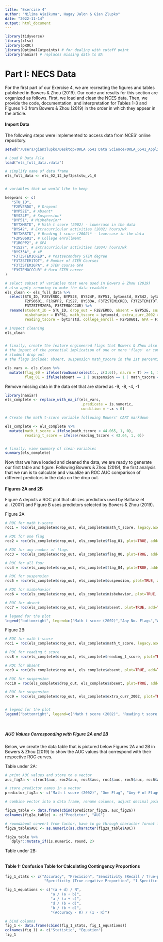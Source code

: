 ```yaml
---
title: "Exercise 4"
author: "Nilima Ajaikumar, Hagay Jalon & Gian Zlupko"
date: "2022-11-14"
output: html_document
---
```


```r
library(tidyverse) 
library(xlsx) 
library(pROC) 
library(OptimalCutpoints) # for dealing with cutoff point
library(naniar) # replaces missing data to NA
```


# Part I: NECS Data 

For the first part of our Exercise 4, we are recreating the figures and tables published in Bowers & Zhou (2019). Our code and results for this section are organized as follows. First, we load and clean the NCES data. Then, we provide the code, documentation, and interpretation for Tables 1-3 and Figures 1-3 from Bowers & Zhou (2019) in the order in which they appear in the article. 

#### Import Data 

The following steps were implemented to access data from NCES' online repository. 


```r
setwd("/Users/gianzlupko/Desktop/ORLA 6541 Data Science/ORLA_6541_Applied_Data_Science/NCES_Data") 

# Load R Data File
load("els_full_data.rdata")

# simplify name of data frame 
els_full_data <- els_02_12_byf3pststu_v1_0


# variables that we would like to keep 

keepvars <- c(
   "STU_ID",
   "F2EVERDO", # Dropout
   "BYP52E", # Absent*
   "BYS24F", # Suspension*
   "BYP51", # Misbehavior*
   "BYTXMSTD", # Math t score (2002) - lowercase in the data
   "BYS42", # Extracurricular activities (2002) hours/wk
   "BYTXRSTD", # Reading t score (2002)* - lowercase in the data
   "F2PS0601", # College enrollment
   "F1RGPP2", # GPA
   "F1S27", # Extracurricular activities (2004) hours/wk
   "BYS33A", # AP
   "F3TZSTEM1CRED", # Postsecondary STEM degree
   "F3TZSTEM1TOT", # Number of STEM Courses
   "F3TZSTEM2GPA", # STEM course GPA
   "F3STEMOCCCUR" # Hard STEM career
)

# select subset of variables that were used in Bowers & Zhou (2019)
# also apply renaming to make the data readable 
els_clean <- els_full_data %>% 
  select(STU_ID, F2EVERDO, BYP52E, BYS24F, BYP51, bytxmstd, BYS42, bytxrstd,
         F2PS0601, F1RGPP2, F1S27, BYS33A, F3TZSTEM1CRED, F3TZSTEM1TOT,
         F3TZSTEM2GPA, F3STEMOCCCUR) %>%
  rename(student_ID = STU_ID, drop_out = F2EVERDO, absent = BYP52E, suspension = BYS24F, 
         misbehavior = BYP51, math_tscore = bytxmstd, extra_curr_2002 = BYS42, 
         reading_tscore = bytxrstd, college_enroll = F2PS0601, GPA = F1RGPP2, extra_curr_2004 = F1S27, AP = BYS33A, post_sec_stem = F3TZSTEM1CRED, no_stem_courses = F3TZSTEM1TOT, stem_GPA = F3TZSTEM2GPA, hard_stem_career = F3STEMOCCCUR)   

# inspect cleaning 
els_clean


# finally, create the feature engineered flags that Bowers & Zhou also tested to look at 
# the impact of the potential implication of one or more 'flags' or common indicators of 
# student drop out 
# the flags include: absent, suspension math_tscore in the 1st percentile, and misbehavior 

els_vars <- els_clean %>%
  mutate(flag_00 = ifelse(rowSums(select(., c(3:6)), na.rm = T) >= 1, 1, 0), 
         flag_01 = ifelse(absent == 1 | suspension == 1 | math_tscore == 1 | misbehavior == 1, 1,0), flag_04 = ifelse(absent == 1 & suspension == 1 & math_tscore == 1 & misbehavior == 1, 1, 0))

```

Remove missing data in the data set that are stored as -9, -8, -4, -1

```r
library(naniar)
els_complete <- replace_with_na_if(els_vars,
                                   .predicate = is.numeric,
                                   condition = ~.x < 0)

# Create the math t-score variable following Bowers' CART markdown 

els_complete <- els_complete %>% 
  mutate(math_t_score = ifelse(math_tscore < 44.065, 1, 0), 
         reading_t_score = ifelse(reading_tscore < 43.64, 1, 0))


# finally, view summary of clean variables 
summary(els_complete) 
```


Now that we have loaded and cleaned the data, we are ready to generate our first table and figure. Following Bowers & Zhou (2019), the first analysis that we run is to calculate and visualize an ROC AUC comparison of different predictors in the data on the drop out.  

#### Figures 2A and 2B 

Figure A depicts a ROC plot that utilizes predictors used by Balfanz et al.  (2007) and Figure B uses predictors selected by Bowers & Zhou (2019). 


Figure 2A
```r

# ROC for math t-score
roc1 = roc(els_complete$drop_out, els_complete$math_t_score, legacy.axes=TRUE, asp=FALSE, plot=TRUE, grid=FALSE, lty=1, xaxs="i", yaxs="i", main = "ROC curves for predicting dropout")

# ROC for one flag 
roc2 = roc(els_complete$drop_out, els_complete$flag_01, plot=TRUE, add=TRUE, percent=roc1$percent, lty=2)

# ROC for any number of flags 
roc3 = roc(els_complete$drop_out, els_complete$flag_00, plot=TRUE, add=TRUE, percent=roc1$percent, lty=3)

# ROC for all four
roc4 = roc(els_complete$drop_out, els_complete$flag_04, plot=TRUE, add=TRUE, percent=roc1$percent, lty=4)

# ROC for suspension 
roc5 = roc(els_complete$drop_out, els_complete$suspension, plot=TRUE, add=TRUE, percent=roc1$percent, lty=5)

# ROC for misbehavior
roc6 = roc(els_complete$drop_out, els_complete$misbehavior, plot=TRUE, add=TRUE, percent=roc1$percent, lty=6)

# ROC for absent
roc7 = roc(els_complete$drop_out, els_complete$absent, plot=TRUE, add=TRUE, percent=roc1$percent, lty=7)

# legend for the plot 
legend("bottomright", legend=c("Math t score (2002)","Any No. Flags","All Four Flags","Suspension", "Misbehavior", "Absent"), lty=c(1,2,3,4,5,6,7), lwd=2)

```


Figure 2B: 
```r

# ROC for math t-score
roc1 = roc(els_complete$drop_out, els_complete$math_t_score, legacy.axes=TRUE, asp=FALSE, plot=TRUE, grid=FALSE, lty=7, xaxs="i", yaxs="i", main = "ROC curves for predicting dropout")

# ROC for reading t score   
roc8 = roc(els_complete$drop_out, els_complete$reading_t_score, plot=TRUE, add=TRUE, percent=roc1$percent, lty=8)

# ROC for absent 
roc9 = roc(els_complete$drop_out, els_complete$absent, plot=TRUE, add=TRUE, percent=roc1$percent, lty=9)

# ROC for suspension 
roc10 = roc(els_complete$drop_out, els_complete$absent, plot=TRUE, add=TRUE, percent=roc1$percent, lty=10)

# ROC for suspension 
roc9 = roc(els_complete$drop_out, els_complete$extra_curr_2002, plot=TRUE, add=TRUE, percent=roc1$percent, lty=11)


# legend for the plot 
legend("bottomright", legend=c("Math t score (2002)", "Reading t score (2002)", "Extrac. activities (2002)", "Absence", "Suspension"), lty=c(7,8,9,10,11), lwd=2)
  
  
```
##### AUC Values Corresponding with Figure 2A and 2B 

Below, we create the data table that is pictured below Figures 2A and 2B in Bowers & Zhou (2019) to show the AUC values that correspond with their respective ROC curves. 

Table under 2A: 
```r
# print AUC values and store to a vector
auc_fig2a <- c(roc1$auc, roc2$auc, roc3$auc, roc4$auc, roc5$auc, roc6$auc, roc7$auc) 

# store predictor names in a vector
predictor_fig2a <- c("Math t score (2002)", "One Flag", "Any # of Flags", "All Four Flags", "Suspension", "Misbehavior", "Absent")

# combine vector into a data frame, rename columns, adjust decimal points, and sort desceding by top AUC

fig2a_table <- data.frame(cbind(predictor_fig2a, auc_fig2a)) 
colnames(fig2a_table) <- c("Predictor", "AUC") 

# roundabout convert from factor, have to go through character format first
fig2a_table$AUC <- as.numeric(as.character(fig2a_table$AUC)) 

fig2a_table %>% 
   dplyr::mutate_if(is.numeric, round, 2) 

```

Table under 2B: 
```r

```








#### Table 1: Confusion Table for Calculating Contingency Proportions 


```r

fig_1_stats <- c("Accuracy", "Precision", "Sensitivity (Recall / True-positive Proportion",
                  "Specificity (True-negative Proportion", "1-Specificity (False-positive Proportion", "Kapp")

fig_1_equations <- c("(a + d) / N", 
                     "a / (a + b)", 
                     "a / (a + c)", 
                     "d / (b + d)", 
                     "b / (b + d)", 
                     "(Accuracy - R) / (1 - R)")

# bind columns 
fig_1 <- data.frame(cbind(fig_1_stats, fig_1_equations)) 
colnames(fig_1) <- c("Statistic", "Equation")
fig_1

```







